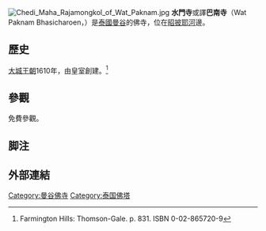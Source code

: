 {{Infobox religious building
| name = 水門寺<br>{{lang-th|วัดปากน้ำภาษีเจริญ}}
| native_name = 
| image = File:Stupa Model of Wat Pak Nam Phasi Charoen (II).jpg
| image_size = 
| alt = 
| caption = 水門寺內部
| map_type = Thailand Bangkok
| map_size = 
| map_alt = 
| map_caption = 水門寺在曼谷的位置
| location = 
| coordinates = {{coord|13|43|18|N|100|28|14|E|display=inline,title}}
| religious_affiliation = [[上座部佛教|上座部佛教]]
| deity = 
| country = [[泰國|泰國]][[曼谷|曼谷]]
| functional_status = 
| founded_by = 
| year_completed = 1610年
}}
[[File:Chedi_Maha_Rajamongkol_of_Wat_Paknam.jpg|thumb]]
'''水門寺'''或譯'''巴南寺'''（Wat Paknam Bhasicharoen，{{lang-th|วัดปากน้ำภาษีเจริญ}}）是[[泰國|泰國]][[曼谷|曼谷]]的佛寺，位在[[昭披耶河|昭披耶河]]邊。

== 歷史 ==
[[大城王朝|大城王朝]]1610年，由皇室創建。<ref>Farmington Hills: Thomson-Gale. p. 831. ISBN 0-02-865720-9</ref>

== 參觀 ==
免費參觀。

== 脚注 ==
{{reflist}}

== 外部連結 ==
{{Commonscat|Wat Pak Nam Phasi Charoen}}

{{Portal bar|泰國|佛教|建筑}}

[[Category:曼谷佛寺|Category:曼谷佛寺]]
[[Category:泰国佛塔|Category:泰国佛塔]]
